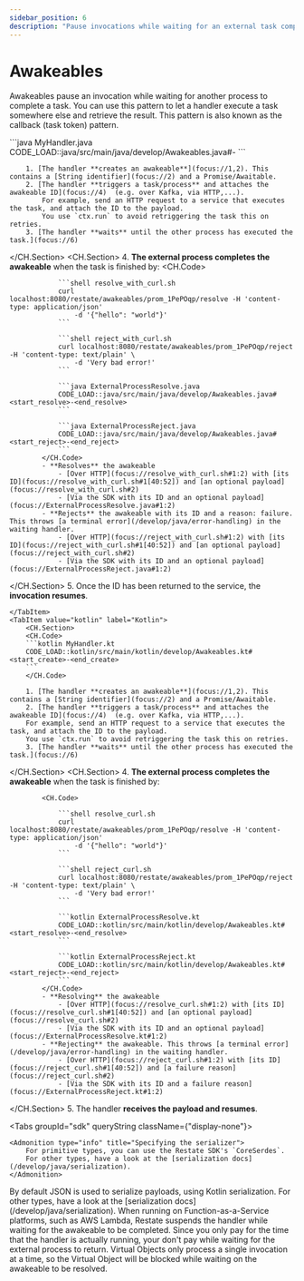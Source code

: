 ```yaml
---
sidebar_position: 6
description: "Pause invocations while waiting for an external task completion."
---
```



# Awakeables

Awakeables pause an invocation while waiting for another process to complete a task.
You can use this pattern to let a handler execute a task somewhere else and retrieve the result.
This pattern is also known as the callback (task token) pattern.

<Tabs groupId="sdk" queryString>
    <TabItem value="java" label="Java">
        <CH.Section>
        <CH.Code>
        ```java MyHandler.java
        CODE_LOAD::java/src/main/java/develop/Awakeables.java#<start_create>-<end_create>
        ```
        </CH.Code>

        1. [The handler **creates an awakeable**](focus://1,2). This contains a [String identifier](focus://2) and a Promise/Awaitable.
        2. [The handler **triggers a task/process** and attaches the awakeable ID](focus://4)  (e.g. over Kafka, via HTTP,...).
            For example, send an HTTP request to a service that executes the task, and attach the ID to the payload.
            You use `ctx.run` to avoid retriggering the task this on retries.
        3. [The handler **waits** until the other process has executed the task.](focus://6)
</CH.Section>
<CH.Section>
    4. **The external process completes the awakeable** when the task is finished by:
            <CH.Code>

                ```shell resolve_with_curl.sh
                curl localhost:8080/restate/awakeables/prom_1PePOqp/resolve -H 'content-type: application/json'
                    -d '{"hello": "world"}'
                ```

                ```shell reject_with_curl.sh
                curl localhost:8080/restate/awakeables/prom_1PePOqp/reject -H 'content-type: text/plain' \
                    -d 'Very bad error!'
                ```

                ```java ExternalProcessResolve.java
                CODE_LOAD::java/src/main/java/develop/Awakeables.java#<start_resolve>-<end_resolve>
                ```

                ```java ExternalProcessReject.java
                CODE_LOAD::java/src/main/java/develop/Awakeables.java#<start_reject>-<end_reject>
                ```
            </CH.Code>
            - **Resolves** the awakeable
                - [Over HTTP](focus://resolve_with_curl.sh#1:2) with [its ID](focus://resolve_with_curl.sh#1[40:52]) and [an optional payload](focus://resolve_with_curl.sh#2)
                - [Via the SDK with its ID and an optional payload](focus://ExternalProcessResolve.java#1:2)
            - **Rejects** the awakeable with its ID and a reason: failure. This throws [a terminal error](/develop/java/error-handling) in the waiting handler.
                - [Over HTTP](focus://reject_with_curl.sh#1:2) with [its ID](focus://reject_with_curl.sh#1[40:52]) and [an optional payload](focus://reject_with_curl.sh#2)
                - [Via the SDK with its ID and an optional payload](focus://ExternalProcessReject.java#1:2)
</CH.Section>
        5. Once the ID has been returned to the service, the **invocation resumes**.



    </TabItem>
    <TabItem value="kotlin" label="Kotlin">
        <CH.Section>
        <CH.Code>
        ```kotlin MyHandler.kt
        CODE_LOAD::kotlin/src/main/kotlin/develop/Awakeables.kt#<start_create>-<end_create>
        ```
        </CH.Code>

        1. [The handler **creates an awakeable**](focus://1,2). This contains a [String identifier](focus://2) and a Promise/Awaitable.
        2. [The handler **triggers a task/process** and attaches the awakeable ID](focus://4)  (e.g. over Kafka, via HTTP,...).
        For example, send an HTTP request to a service that executes the task, and attach the ID to the payload.
        You use `ctx.run` to avoid retriggering the task this on retries.
        3. [The handler **waits** until the other process has executed the task.](focus://6)
</CH.Section>
<CH.Section>
    4. **The external process completes the awakeable** when the task is finished by:

            <CH.Code>

                ```shell resolve_curl.sh
                curl localhost:8080/restate/awakeables/prom_1PePOqp/resolve -H 'content-type: application/json'
                    -d '{"hello": "world"}'
                ```

                ```shell reject_curl.sh
                curl localhost:8080/restate/awakeables/prom_1PePOqp/reject -H 'content-type: text/plain' \
                    -d 'Very bad error!'
                ```

                ```kotlin ExternalProcessResolve.kt
                CODE_LOAD::kotlin/src/main/kotlin/develop/Awakeables.kt#<start_resolve>-<end_resolve>
                ```

                ```kotlin ExternalProcessReject.kt
                CODE_LOAD::kotlin/src/main/kotlin/develop/Awakeables.kt#<start_reject>-<end_reject>
                ```
            </CH.Code>
            - **Resolving** the awakeable
                - [Over HTTP](focus://resolve_curl.sh#1:2) with [its ID](focus://resolve_curl.sh#1[40:52]) and [an optional payload](focus://resolve_curl.sh#2)
                - [Via the SDK with its ID and an optional payload](focus://ExternalProcessResolve.kt#1:2)
            - **Rejecting** the awakeable. This throws [a terminal error](/develop/java/error-handling) in the waiting handler.
                - [Over HTTP](focus://reject_curl.sh#1:2) with [its ID](focus://reject_curl.sh#1[40:52]) and [a failure reason](focus://reject_curl.sh#2)
                - [Via the SDK with its ID and a failure reason](focus://ExternalProcessReject.kt#1:2)
</CH.Section>
    5. The handler **receives the payload and resumes**.
</TabItem>
</Tabs>

<Tabs groupId="sdk" queryString className={"display-none"}>
<TabItem value="java" label="Java">

    <Admonition type="info" title="Specifying the serializer">
        For primitive types, you can use the Restate SDK's `CoreSerdes`.
        For other types, have a look at the [serialization docs](/develop/java/serialization).
    </Admonition>

</TabItem>
<TabItem value="kotlin" label="Kotlin">
    <Admonition type="info" title="Specifying the serializer">
        By default JSON is used to serialize payloads, using Kotlin serialization.
        For other types, have a look at the [serialization docs](/develop/java/serialization).
    </Admonition>

</TabItem>
</Tabs>

<Admonition type="tip" title="Cost savings on FaaS">
When running on Function-as-a-Service platforms, such as AWS Lambda, Restate suspends the handler while waiting for the awakeable to be completed.
Since you only pay for the time that the handler is actually running, your don't pay while waiting for the external process to return.
</Admonition>

<Admonition type="info" title="Awaiting awakeables in Virtual Objects">
    Virtual Objects only process a single invocation at a time, so the Virtual Object will be blocked while waiting on the awakeable to be resolved.
</Admonition>
